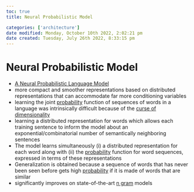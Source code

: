 ```yaml
---
toc: true
title: Neural Probabilistic Model

categories: ['architecture']
date modified: Monday, October 10th 2022, 2:02:21 pm
date created: Tuesday, July 26th 2022, 8:33:15 pm
---
```


# Neural Probabilistic Model
- [A Neural Probabilistic Language Model](https://www.jmlr.org/papers/volume3/bengio03a/bengio03a.pdf)
- more compact and smoother representations based on distributed representations that can accommodate far more conditioning variables
- learning the joint [probability](Probability.qmd) function of sequences of words in a language was intrinsically difficult because of the [curse of dimensionality](Curse%20Of%20Dimensionality.qmd)
- learning a distributed representation for words which allows each training sentence to inform the model about an exponential/combinatorial number of semantically neighboring sentences
- The model learns simultaneously (i) a distributed representation for each word along with (ii) the [probability](Probability.qmd) function for word sequences, expressed in terms of these representations
- Generalization is obtained because a sequence of words that has never been seen before gets high [probability](Probability.qmd) if it is made of words that are similar
- significantly improves on state-of-the-art [n gram](n%20gram) models



